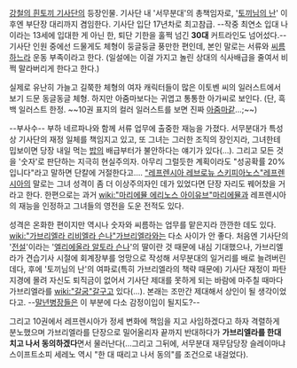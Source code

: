 [[강철의 흰토끼 기사단]]의 등장인물. 기사단 내 '서무분대'의 총책임자로, '[[토끼님의 난]]' 이후엔 부단장 대리까지 겸임한다. 기사단 입단 17년차로 최고참급. --작중 최연소 입대 나이라는 13세에 입대한 게 아닌 한, 퇴단 기한을 훌쩍 넘긴 '''30대''' 커트라인도 넘어섰다.-- 기사단 인원 중에선 드물게도 체형이 둥글둥글 풍만한 편인데, 본인 말로는 서류와 [[씨름]]하느라 운동 부족이라고 한다. (일설에는 이걸 가지고 놀린 상대의 식사배급을 줄여서 비쩍 말라버리게 한다고 한다.)

실제로 유난히 가늘고 길쭉한 체형의 여자 캐릭터들이 많은 이토벤 씨의 일러스트에서 보기 드문 동글동글 체형. 하지만 아줌마보다는 귀엽고 통통한 아가씨로 보인다. (단, 흑백 일러스트 한정. ~~10권 표지의 컬러 일러스트를 보면 진짜 [[아줌마]]같...;~~)

--부사수-- 부하 네르파나와 함께 서류 업무에 출중한 재능을 가졌다. 서무분대가 특성상 기사단의 재정 일체를 책임지고 있고, 또 그녀는 그러한 조직의 장인지라, 그녀한테 밉보이면 당장 내일 먹는 [[밥]]의 배급부터가 불안하다는 얘기가 있다(...). 그리고 모든 것을 '숫자'로 판단하는 지극히 현실주의자. 아무리 그럴듯한 계획이라도 "성공확률 20%입니다"라고 말하면 단칼에 거절한다고.... [["레프렌시아 레브로뉴 스키피아노스"레프렌시아]]의 말로는 그녀 성격이 좀 더 이상주의자인 데가 있었다면 단장 자리도 꿰어찼을 거라고 한다. 한편으로는 과거 [[wiki:"마리에뮬 에리노스 아이유브"마리에뮬]]과 레프렌시아의 재능을 인정하고 그녀들의 영전을 도운 전적도 있다. 

성격은 온화한 편이지만 역시나 숫자와 씨름하는 업무를 맡은지라 깐깐한 데도 있다. [[wiki:"가브리엘라 리비엘라 슨나"가브리엘라]]와는 다소 사이가 안 좋다. 처음엔 기사단의 '[[전설]]'이라는 '[[엘리에올라 알토라 슨나]]'의 딸이란 것 때문에 내심 기대했으나, 가브리엘라가 견습기사 시절에 회계장부를 엉망으로 작성해 서무분대의 일거리를 배로 늘려버린데다, 후에 '토끼님의 난'의 여파로(특히 가브리엘라의 책략 때문에) 기사단 재정이 파탄지경에 몰려 자신도 퇴직금이 없어서 기사단 제대를 못하게 되는 바람에 마주칠 때마다 가브리엘라를 [[wiki:"갈굼"갈구고]] 있다(...). 본래는 조만간 제대해서 상인이 될 생각이었다고. --[[말년병장]]들은 이 부분에 다소 감정이입이 될지도?--

그리고 10권에서 레프렌시아가 정세 변화에 책임을 지고 사임하겠다고 하자 격렬하게 분노했으며 가브리엘라를 단장으로 밀어올리자 끝까지 반대하다가 '''가브리엘라를 한대 치고 나서 동의하겠다'''면서 물러난다(...그리고 그뒤에, 서무분대 재무담당장 슬레이마냐 스이프트소피 세레노 역시 "한 대 때리고 나서 동의"를 조건으로 내걸었다).
